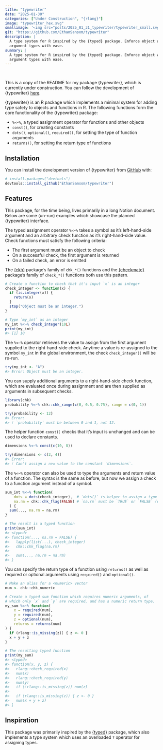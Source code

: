 ```yaml
---
title: "typewriter"
date: "2025-01-30"
categories: ["Under Construction", "{rlang}"]
image: "typewriter_hex.svg"
smallimage: '<img src="posts/2025_01_31_typewriter/typewriter_small.svg">'
git: "https://github.com/EthanSansom/typewriter"
description: |
  A type system for R inspired by the {typed} package. Enforce object and function
  argument types with ease.
summary: |
  A type system for R inspired by the {typed} package. Enforce object and function
  argument types with ease.
---
```


<br> <!-- TODO: Improve the padding and header of normal posts --->

:::{.callout-note}
This is a copy of the README for my package {typewriter}, which is currently under
construction. You can follow the development of {typewriter} [here](https://github.com/EthanSansom/typewriter).
:::

{typewriter} is an R package which implements a minimal system for adding type 
safety to objects and functions in R. The following functions form the core 
functionality of the {typewriter} package:

- `%<~%`, a typed assignment operator for functions and other objects
- `const()`, for creating constants
- `dots()`, `optional()`, `required()`, for setting the type of function arguments
- `returns()`, for setting the return type of functions

## Installation

You can install the development version of {typewriter} from [GitHub](https://github.com/) with:

``` r
# install.packages("devtools")
devtools::install_github("EthanSansom/typewriter")
```

## Features

This package, for the time being, lives primarily in a long Notion document. Below
are some (un-run) examples which showcase the planned {typewriter} interface.

The typed assignment operator `%<~%` takes a symbol as it's left-hand-side argument
and an arbitrary check function as it's right-hand-side value. Check functions must
satisfy the following criteria:

- The first argument must be an object to check
- On a successful check, the first argument is returned
- On a failed check, an error is emitted

The [{ckh}](https://poissonconsulting.github.io/chk/) package's family of `chk_*()`
functions and the [{checkmate}](https://mllg.github.io/checkmate/index.html) package's
family of `check_*()` functions both use this pattern.

```r
# Create a function to check that it's input `x` is an integer
check_integer <- function(x) {
  if (is.integer(x)) {
    return(x)
  }
  stop("Object must be an integer.")
}

# Type `my_int` as an integer
my_int %<~% check_integer(10L)
print(my_int)
#> [1] 10
```

The `%<~%` operator retrieves the value to assign from the first argument supplied
to the right-hand-side check. Anytime a value is re-assigned to the symbol `my_int`
in the global environment, the check `check_integer()` will be re-run.

```r
try(my_int <- "A")
#> Error: Object must be an integer.
```

You can supply additional arguments to a right-hand-side check function, which
are evaluated once during assignment and are then supplied as arguments in subsequent
checks.

```r
library(chk)
probability %<~% chk::chk_range(c(0, 0.5, 0.75), range = c(0, 1))

try(probability <- 12)
#> Error:
#> ! `probability` must be between 0 and 1, not 12.
```

The helper function `const()` checks that it's input is unchanged and can be used
to declare constants.

```r
dimensions %<~% const(c(10, 8))

try(dimensions <- c(2, 4))
#> Error:
#> ! Can't assign a new value to the constant `dimensions`.
```

The `%<~%` operator can also be used to type the arguments and return value of
a function. The syntax is the same as before, but now we assign a check to a
function argument instead of a symbol.

```r
sum_int %<~% function(
    dots = dots(check_integer),  # `dots()` is helper to assign a type to `...`
    na.rm = chk::chk_flag(FALSE) # `na.rm` must be `TRUE` or `FALSE` (default)
  ) {
  sum(..., na.rm = na.rm)
}

# The result is a typed function
print(sum_int)
#> <typed>
#> function(..., na.rm = FALSE) {
#>   lapply(list(...), check_integer)
#>   chk::chk_flag(na.rm)
#>   
#>   sum(..., na.rm = na.rm)
#> }
```

You can specify the return type of a function using `returns()` as well as
required or optional arguments using `required()` and `optional()`.

```r
# Make an alias for a <numeric> vector
num <- chk::chk_numeric

# Create a typed sum function which requires numeric arguments, of 
# which only `x` and `y` are required, and has a numeric return type.
my_sum %<~% function(
    x = required(num), 
    y = required(num), 
    z = optional(num), 
    returns = returns(num)
) {
  if (rlang::is_missing(z)) { z <- 0 }
  x + y + z
}

# The resulting typed function
print(my_sum)
#> <typed>
#> function(x, y, z) {
#>   rlang::check_required(x)
#>   num(x)
#>   rlang::check_required(y)
#>   num(y)
#>   if (!rlang::is_missing(z)) num(z)
#>   
#>   if (rlang::is_missing(z)) { z <- 0 }
#>   num(x + y + z)
#> }
```

## Inspiration

This package was primarily inspired by the [{typed}](https://github.com/moodymudskipper/typed)
package, which also implements a type system which uses an overloaded `?` operator
for assigning types.

